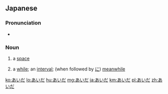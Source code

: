 ==Japanese==

===Pronunciation===
* {{IPA|/aida/|lang=ja}}

===Noun===
{{ja-noun}}

# {{ja-def|間}} a [[space]]
# {{ja-def|間}} a [[while]]; an [[interval]]; (when followed by [[に]]) [[meanwhile]]

[[ko:あいだ]]
[[lo:あいだ]]
[[hu:あいだ]]
[[mg:あいだ]]
[[ja:あいだ]]
[[km:あいだ]]
[[pl:あいだ]]
[[zh:あいだ]]
